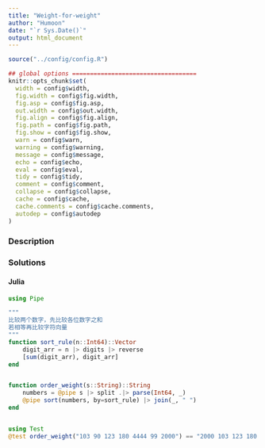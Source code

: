 ```yaml
---
title: "Weight-for-weight"
author: "Humoon"
date: "`r Sys.Date()`"
output: html_document
---
```



```r
source("../config/config.R")

## global options ===================================
knitr::opts_chunk$set(
  width = config$width,
  fig.width = config$fig.width,
  fig.asp = config$fig.asp,
  out.width = config$out.width,
  fig.align = config$fig.align,
  fig.path = config$fig.path,
  fig.show = config$fig.show,
  warn = config$warn,
  warning = config$warning,
  message = config$message,
  echo = config$echo,
  eval = config$eval,
  tidy = config$tidy,
  comment = config$comment,
  collapse = config$collapse,
  cache = config$cache,
  cache.comments = config$cache.comments,
  autodep = config$autodep
)
```

### Description



### Solutions


#### Julia

```julia
using Pipe

"""
比较两个数字，先比较各位数字之和
若相等再比较字符向量
"""
function sort_rule(n::Int64)::Vector
    digit_arr = n |> digits |> reverse
    [sum(digit_arr), digit_arr]
end


function order_weight(s::String)::String
    numbers = @pipe s |> split .|> parse(Int64, _)
    @pipe sort(numbers, by=sort_rule) |> join(_, " ")
end


using Test
@test order_weight("103 90 123 180 4444 99 2000") == "2000 103 123 180 90 4444 99"
```
